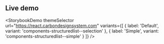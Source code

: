 ## Live demo

<StorybookDemo
  themeSelector
  url="https://react.carbondesignsystem.com"
  variants={[
    {
      label: 'Default',
      variant: 'components-structuredlist--selection'
    },
    {
      label: 'Simple',
      variant: 'components-structuredlist--simple'
    }
  ]}
/>